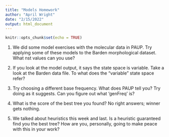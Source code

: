 ```yaml
---
title: "Models Homework"
author: "April Wright"
date: "2/15/2022"
output: html_document
---
```


```r
knitr::opts_chunk$set(echo = TRUE)
```

1. We did some model exercises with the molecular data in PAUP. Try applying some of these models to the Barden morphological dataset. What nst values can you use?



2. If you look at the model output, it says the state space is variable. Take a look at the Barden data file. To what does the "variable" state space refer?



3. Try choosing a different base frequency. What does PAUP tell you? Try doing as it suggests. Can you figure out what 'genFreq' is?



4. What is the score of the best tree you found? No right answers; winner gets nothing.



5. We talked about heuristics this week and last. Is a heuristic guaranteed find you the best tree? How are you, personally, going to make peace with this in your work?
